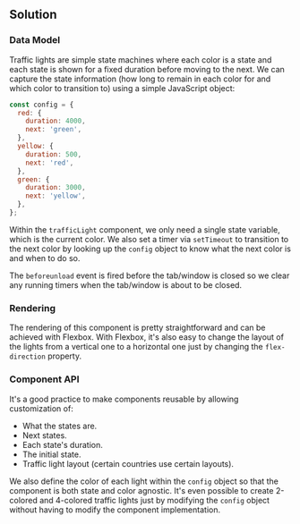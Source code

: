 
## Solution

### Data Model

Traffic lights are simple state machines where each color is a state and each state is shown for a fixed duration before moving to the next. We can capture the state information (how long to remain in each color for and which color to transition to) using a simple JavaScript object:

```js
const config = {
  red: {
    duration: 4000,
    next: 'green',
  },
  yellow: {
    duration: 500,
    next: 'red',
  },
  green: {
    duration: 3000,
    next: 'yellow',
  },
};
```

Within the `trafficLight` component, we only need a single state variable, which is the current color. We also set a timer via `setTimeout` to transition to the next color by looking up the `config` object to know what the next color is and when to do so.

The `beforeunload` event is fired before the tab/window is closed so we clear any running timers when the tab/window is about to be closed.

### Rendering

The rendering of this component is pretty straightforward and can be achieved with Flexbox. With Flexbox, it's also easy to change the layout of the lights from a vertical one to a horizontal one just by changing the `flex-direction` property.

### Component API

It's a good practice to make components reusable by allowing customization of:

- What the states are.
- Next states.
- Each state's duration.
- The initial state.
- Traffic light layout (certain countries use certain layouts).

We also define the color of each light within the `config` object so that the component is both state and color agnostic. It's even possible to create 2-colored and 4-colored traffic lights just by modifying the `config` object without having to modify the component implementation.

<TestCases />
<Notes />
